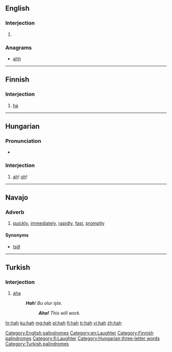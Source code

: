 {{also|häh}}
==English==

===Interjection===
{{en-interj}}

# {{alternative form of|ha}}

===Anagrams===
* [[ahh#English|ahh]] 

[[Category:English palindromes]]
[[Category:en:Laughter]]

----

==Finnish==

===Interjection===
{{fi-int}}

# [[ha]]

[[Category:Finnish palindromes]]
[[Category:fi:Laughter]]

----

==Hungarian==

===Pronunciation===
* {{IPA|/ˈhɒh/|lang=hu}}

===Interjection===
{{head|hu|interjection}}

# {{context|poetic|lang=hu}} [[ah]]! [[oh]]!

[[Category:Hungarian three-letter words]]

----

==Navajo==

===Adverb===
{{head|nv|adverb}}

# [[quickly]], [[immediately]], [[rapidly]], [[fast]], [[promptly]]

====Synonyms====
* [[tsį́į́ł]]

----

==Turkish==

===Interjection===
{{tr-interj}}

# [[aha]]
#:'''''Hah'''! Bu olur işte.''
#::'''''Aha!''' This will work.''

[[Category:Turkish palindromes]]

[[hr:hah]]
[[ku:hah]]
[[mg:hah]]
[[pl:hah]]
[[fi:hah]]
[[tr:hah]]
[[vi:hah]]
[[zh:hah]]